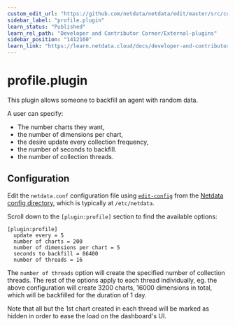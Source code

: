 ```yaml
---
custom_edit_url: "https://github.com/netdata/netdata/edit/master/src/collectors/profile.plugin/README.md"
sidebar_label: "profile.plugin"
learn_status: "Published"
learn_rel_path: "Developer and Contributor Corner/External-plugins"
sidebar_position: "1412160"
learn_link: "https://learn.netdata.cloud/docs/developer-and-contributor-corner/external-plugins/profile.plugin"
---
```


# profile.plugin

This plugin allows someone to backfill an agent with random data.

A user can specify:

 - The number charts they want,
 - the number of dimensions per chart,
 - the desire update every collection frequency,
 - the number of seconds to backfill.
 - the number of collection threads.

## Configuration

Edit the `netdata.conf` configuration file using [`edit-config`](https://github.com/netdata/netdata/blob/master/docs/configure/nodes.md#use-edit-config-to-edit-configuration-files) from the [Netdata config directory](https://github.com/netdata/netdata/blob/master/docs/configure/nodes.md#the-netdata-config-directory), which is typically at `/etc/netdata`.

Scroll down to the `[plugin:profile]` section to find the available options:

```
[plugin:profile]
  update every = 5
  number of charts = 200
  number of dimensions per chart = 5
  seconds to backfill = 86400
  number of threads = 16
```

The `number of threads` option will create the specified number of collection
threads. The rest of the options apply to each thread individually, eg. the
above configuration will create 3200 charts, 16000 dimensions in total, which will be
backfilled for the duration of 1 day.

Note that all but the 1st chart created in each thread will be marked as hidden
in order to ease the load on the dashboard's UI.
